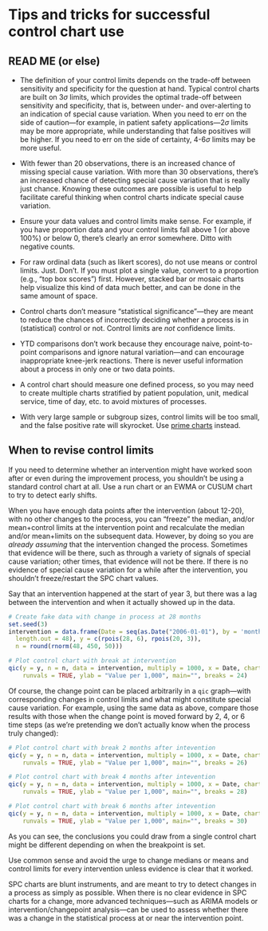 # Tips and tricks for successful control chart use

## READ ME (or else)

- The definition of your control limits depends on the trade-off between sensitivity and specificity for the question at hand. Typical control charts are built on 3$\sigma$ limits, which provides the optimal trade-off between sensitivity and specificity, that is, between under- and over-alerting to an indication of special cause variation. When you need to err on the side of caution---for example, in patient safety applications---2$\sigma$ limits may be more appropriate, while understanding that false positives will be higher. If you need to err on the side of certainty, 4-6$\sigma$ limits may be more useful.   

- With fewer than 20 observations, there is an increased chance of missing special cause variation. With more than 30 observations, there's an increased chance of detecting special cause variation that is really just chance. Knowing these outcomes are possible is useful to help facilitate careful thinking when control charts indicate special cause variation.       

- Ensure your data values and control limits make sense. For example, if you have proportion data and your control limits fall above 1 (or above 100%) or below 0, there's clearly an error somewhere. Ditto with negative counts.    

- For raw ordinal data (such as likert scores), do not use means or control limits. Just. Don't. If you must plot a single value, convert to a proportion (e.g., "top box scores") first. However, stacked bar or mosaic charts help visualize this kind of data much better, and can be done in the same amount of space.      

- Control charts don't measure "statistical significance"---they are meant to reduce the chances of incorrectly deciding whether a process is in (statistical) control or not. Control limits are *not* confidence limits.       

- YTD comparisons don't work because they encourage naive, point-to-point comparisons and ignore natural variation---and can encourage inappropriate knee-jerk reactions. There is never useful information about a process in only one or two data points.    

- A control chart should measure one defined process, so you may need to create multiple charts stratified by patient population, unit, medical service, time of day, etc. to avoid mixtures of processes.       

- With very large sample or subgroup sizes, control limits will be too small, and the false positive rate will skyrocket. Use [prime charts](#prime) instead.      


## When to revise control limits

If you need to determine whether an intervention might have worked soon after or even during the improvement process, you shouldn't be using a standard control chart at all. Use a run chart or an EWMA or CUSUM chart to try to detect early shifts.

When you have enough data points after the intervention (about 12-20), with no other changes to the process, you can "freeze" the median, and/or mean+control limits at the intervention point and recalculate the median and/or mean+limits on the subsequent data. However, by doing so you are *already assuming* that the intervention changed the process. Sometimes that evidence will be there, such as through a variety of signals of special cause variation; other times, that evidence will not be there. If there is no evidence of special cause variation for a while after the intervention, you shouldn't freeze/restart the SPC chart values.  

Say that an intervention happened at the start of year 3, but there was a lag between the intervention and when it actually showed up in the data. 

```r
# Create fake data with change in process at 28 months
set.seed(3)
intervention = data.frame(Date = seq(as.Date("2006-01-01"), by = 'month', 
  length.out = 48), y = c(rpois(28, 6), rpois(20, 3)), 
  n = round(rnorm(48, 450, 50)))

# Plot control chart with break at intervention
qic(y = y, n = n, data = intervention, multiply = 1000, x = Date, chart = "u", 
    runvals = TRUE, ylab = "Value per 1,000", main="", breaks = 24)
```

Of course, the change point can be placed arbitrarily in a `qic` graph---with corresponding changes in control limits and what might constitute special cause variation. For example, using the same data as above, compare those results with those when the change point is moved forward by 2, 4, or 6 time steps (as we're pretending we don't actually know when the process truly changed):

```r
# Plot control chart with break 2 months after intevention
qic(y = y, n = n, data = intervention, multiply = 1000, x = Date, chart = "u", 
    runvals = TRUE, ylab = "Value per 1,000", main="", breaks = 26)

# Plot control chart with break 4 months after intevention
qic(y = y, n = n, data = intervention, multiply = 1000, x = Date, chart = "u", 
    runvals = TRUE, ylab = "Value per 1,000", main="", breaks = 28)

# Plot control chart with break 6 months after intevention
qic(y = y, n = n, data = intervention, multiply = 1000, x = Date, chart = "u", 
    runvals = TRUE, ylab = "Value per 1,000", main="", breaks = 30)
```

As you can see, the conclusions you could draw from a single control chart might be different depending on when the breakpoint is set.  

Use common sense and avoid the urge to change medians or means and control limits for every intervention unless evidence is clear that it worked.   

SPC charts are blunt instruments, and are meant to try to detect changes in a process as simply as possible. When there is no clear evidence in SPC charts for a change, more advanced techniques---such as ARIMA models or intervention/changepoint analysis---can be used to assess whether there was a change in the statistical process at or near the intervention point.  
